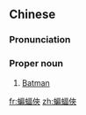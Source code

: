 ==Chinese==
{{zh-forms|s=蝙蝠侠|type=21}}
{{zh-wp}}

===Pronunciation===
{{zh-pron
|m=Biānfúxiá
|c=pin1 fuk1 haap6
|cat=pn
}}

===Proper noun===
{{zh-proper noun}}

# [[Batman]] {{gloss|bat-themed hero}}

[[fr:蝙蝠俠]]
[[zh:蝙蝠俠]]
